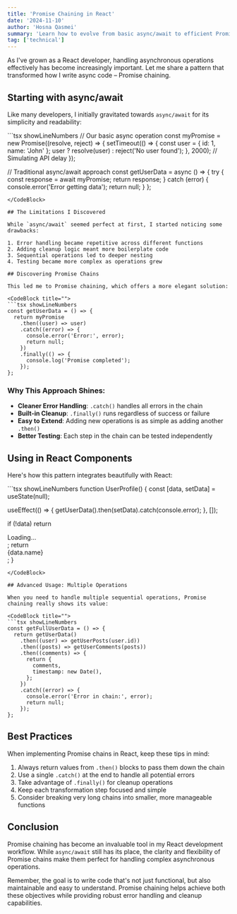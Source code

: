 ```yaml
---
title: 'Promise Chaining in React'
date: '2024-11-10'
author: 'Hosna Qasmei'
summary: 'Learn how to evolve from basic async/await to efficient Promise chaining in React applications.'
tag: ['technical']
---
```


As I've grown as a React developer, handling asynchronous operations effectively has become increasingly important. Let me share a pattern that transformed how I write async code – Promise chaining.

## Starting with async/await

Like many developers, I initially gravitated towards `async/await` for its simplicity and readability:

<CodeBlock title="">
```tsx showLineNumbers
// Our basic async operation
const myPromise = new Promise((resolve, reject) => {
  setTimeout(() => {
    const user = { id: 1, name: 'John' };
    user ? resolve(user) : reject('No user found');
  }, 2000); // Simulating API delay
});

// Traditional async/await approach
const getUserData = async () => {
try {
const response = await myPromise;
return response;
} catch (error) {
console.error('Error getting data');
return null;
}
};

```
</CodeBlock>

## The Limitations I Discovered

While `async/await` seemed perfect at first, I started noticing some drawbacks:

1. Error handling became repetitive across different functions
2. Adding cleanup logic meant more boilerplate code
3. Sequential operations led to deeper nesting
4. Testing became more complex as operations grew

## Discovering Promise Chains

This led me to Promise chaining, which offers a more elegant solution:

<CodeBlock title="">
```tsx showLineNumbers
const getUserData = () => {
  return myPromise
    .then((user) => user)
    .catch((error) => {
      console.error('Error:', error);
      return null;
    })
    .finally(() => {
      console.log('Promise completed');
    });
};
```
</CodeBlock>

### Why This Approach Shines:

- **Cleaner Error Handling**: `.catch()` handles all errors in the chain
- **Built-in Cleanup**: `.finally()` runs regardless of success or failure
- **Easy to Extend**: Adding new operations is as simple as adding another `.then()`
- **Better Testing**: Each step in the chain can be tested independently

## Using in React Components

Here's how this pattern integrates beautifully with React:

<CodeBlock title="">
```tsx showLineNumbers
function UserProfile() {
  const [data, setData] = useState(null);

useEffect(() => {
getUserData().then(setData).catch(console.error);
}, []);

if (!data) return <div>Loading...</div>;
return <div>{data.name}</div>;
}

```
</CodeBlock>

## Advanced Usage: Multiple Operations

When you need to handle multiple sequential operations, Promise chaining really shows its value:

<CodeBlock title="">
```tsx showLineNumbers
const getFullUserData = () => {
  return getUserData()
    .then((user) => getUserPosts(user.id))
    .then((posts) => getUserComments(posts))
    .then((comments) => {
      return {
        comments,
        timestamp: new Date(),
      };
    })
    .catch((error) => {
      console.error('Error in chain:', error);
      return null;
    });
};
```
</CodeBlock>

## Best Practices

When implementing Promise chains in React, keep these tips in mind:

1. Always return values from `.then()` blocks to pass them down the chain
2. Use a single `.catch()` at the end to handle all potential errors
3. Take advantage of `.finally()` for cleanup operations
4. Keep each transformation step focused and simple
5. Consider breaking very long chains into smaller, more manageable functions

## Conclusion

Promise chaining has become an invaluable tool in my React development workflow. While `async/await` still has its place, the clarity and flexibility of Promise chains make them perfect for handling complex asynchronous operations.

Remember, the goal is to write code that's not just functional, but also maintainable and easy to understand. Promise chaining helps achieve both these objectives while providing robust error handling and cleanup capabilities.
